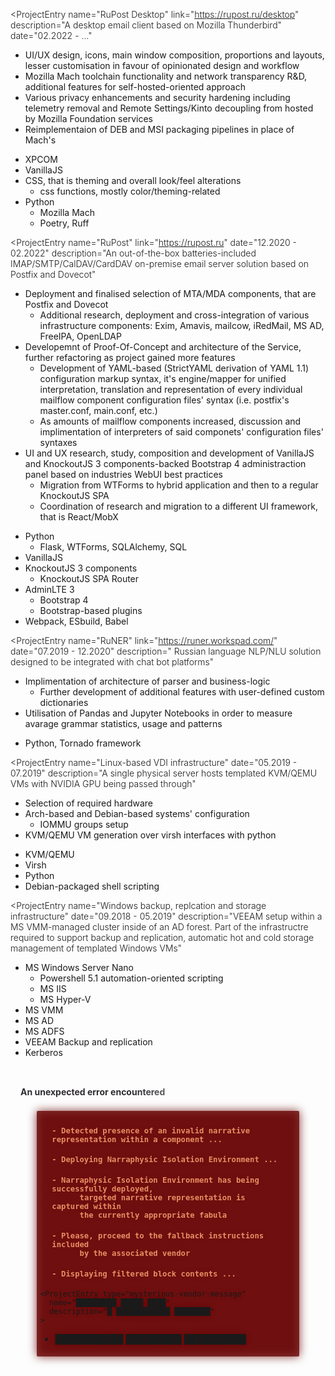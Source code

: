 <script>


  const {
    elements: { root, content, trigger },
    states: { open }
  } = createCollapsible();
</script>

<ProjectEntry
  name="RuPost Desktop"
  link="https://rupost.ru/desktop"
  description="A desktop email client based on
    Mozilla Thunderbird"
  date="02.2022 - ..."
>

<div slot="participation">

- UI/UX design, icons, main window composition,
proportions and layouts, lesser customisation
in favour of opinionated design and workflow
- Mozilla Mach toolchain functionality and network transparency R&D,
additional features for self-hosted-oriented approach
- Various privacy enhancements and security hardening including
telemetry removal and Remote Settings/Kinto decoupling from hosted by Mozilla Foundation services
- Reimplementaion of DEB and MSI packaging pipelines in place of Mach's

</div>
<div slot="technologies">

- XPCOM
- VanillaJS
- CSS, that is theming and overall look/feel alterations
  - css functions, mostly color/theming-related
- Python
  - Mozilla Mach
  - Poetry, Ruff

</div>
</ProjectEntry>

<ProjectEntry
  name="RuPost"
  link="https://rupost.ru"
  date="12.2020 - 02.2022"
  description="An out-of-the-box batteries-included
    IMAP/SMTP/CalDAV/CardDAV on-premise email
    server solution based on Postfix and Dovecot"
>
<div slot="participation">

- Deployment and finalised selection of MTA/MDA components,
that are Postfix and Dovecot
  - Additional research, deployment and cross-integration of
  various infrastructure components: Exim, Amavis, mailcow, iRedMail,
  MS AD, FreeIPA, OpenLDAP
- Developemnt of Proof-Of-Concept and architecture of the Service,
further refactoring as project gained more features
  - Development of YAML-based (StrictYAML derivation of YAML 1.1)
  configuration markup syntax,
  it's engine/mapper for unified interpretation, translation and
  representation of every individual mailflow component
  configuration files' syntax
  (i.e. postfix's master.conf, main.conf, etc.)
  - As amounts of mailflow components increased,
  discussion and implimentation of interpreters of said componets'
  configuration files' syntaxes
- UI and UX research, study, composition and development of VanillaJS and
KnockoutJS 3 components-backed Bootstrap 4 administraction panel based on
industries WebUI best practices
  - Migration from WTForms to hybrid application and then to a regular KnockoutJS SPA
  - Coordination of research and migration to a different UI framework, that is React/MobX

</div>
<div slot="technologies">

- Python
  - Flask, WTForms, SQLAlchemy, SQL
- VanillaJS
- KnockoutJS 3 components
  - KnockoutJS SPA Router
- AdminLTE 3
  - Bootstrap 4 
  - Bootstrap-based plugins
- Webpack, ESbuild, Babel

</div>
</ProjectEntry>

<ProjectEntry
  name="RuNER"
  link="https://runer.workspad.com/"
  date="07.2019 - 12.2020"
  description="
    Russian language NLP/NLU solution designed
    to be integrated with chat bot platforms"
>
<div slot="participation">

- Implimentation of architecture of parser and business-logic
  - Further development of additional features with
  user-defined custom dictionaries
- Utilisation of Pandas and Jupyter Notebooks in order to measure avarage
grammar statistics, usage and patterns

</div>
<div slot="technologies">

- Python, Tornado framework

</div>
</ProjectEntry>

<ProjectEntry
  name="Linux-based VDI infrastructure"
  date="05.2019 - 07.2019"
  description="A single physical server hosts templated KVM/QEMU VMs with NVIDIA GPU being passed through"
>
<div slot="participation">

- Selection of required hardware
- Arch-based and Debian-based systems' configuration
  - IOMMU groups setup
- KVM/QEMU VM generation over virsh interfaces with python

</div>
<div slot="technologies">

- KVM/QEMU
- Virsh
- Python
- Debian-packaged shell scripting

</div>
</ProjectEntry>

<ProjectEntry
  name="Windows backup, replcation and storage infrastructure"
  date="09.2018 - 05.2019"
  description="VEEAM setup within a MS VMM-managed cluster inside
    of an AD forest.
    Part of the infrastructre required to support backup
    and replication, automatic hot and cold storage management
    of templated Windows VMs"
>
<div slot="technologies">

- MS Windows Server Nano
  - Powershell 5.1 automation-oriented scripting
  - MS IIS
  - MS Hyper-V
- MS VMM
- MS AD
- MS ADFS
- VEEAM Backup and replication
- Kerberos

</div>
</ProjectEntry>

<div use:melt={$root} id="first-of-projects">
  <p use:melt={$trigger} id="something-else">
    <ExclamationTriangle/>An unexpected error encountered
  </p>
  <div use:melt={$content} class="danger">
    <p><code>- Detected presence of an invalid narrative representation within a component ...</code></p>
    <p><code>- Deploying Narraphysic Isolation Environment ...</code></p>
    <p><code>- Narraphysic Isolation Environment has being successfully deployed,
      targeted narrative representation is captured within
      the currently appropriate fabula</code>
    </p>
    <p><code>- Please, proceed to the fallback instructions included
      by the associated vendor</code>
    </p>
    <p><code>- Displaying filtered block contents ...</code>
    </p>

    <ProjectEntry type="mysterious-vendor-message"
      name="█████████ █████ ████"
      description="█ ████████████ ████████"
    >
<div slot="technologies">

- ███████████ █████████ ██████████

</div>
      <MysteriousVendorMessage slot="message"/>
    </ProjectEntry>
  </div>
  <br use:melt={$content}/>
</div>

<style>

h1, h2, h3 {
  color: rgb(245, 245, 220);
}

p {
  font-weight: 350;
}

.danger {
  background-color: hsla(0, 89.2%, 21.8%, 0.8);
  border-radius: 2px;
  padding: 0.4em;
  filter: drop-shadow(0 0 2mm hsla(0, 89.2%, 21.8%, 1));
  margin: 0.6em 3em;

  & > p {
    text-align: left;
    margin: 1.3em;
    font-weight: bold;
    /* color: hsla(20, 88%, 50%, 0.8); */
    font-size: 0.9rem;
  
    & > code {
      color: black;
      font-weight: 900;
      /* font-size: 0.9em; */
      margin-right: 0.2em;
      color: hsla(20, 88%, 70%, 0.9);
    }
  }
}

#first-of-projects {
  margin-top: 2rem;
}

#something-else {
  cursor: cell;
  font-weight: bolder;
  padding: 0px 1rem;
  
  color: hsl(288, 5%, 18%);
  background-color: transparent;

  & > svg {
    margin-bottom: -1px;
    padding: 0px 8px;
  }
  &:hover {
    color: hsl(288, 5%, 12%);
    background-color: hsla(0, 89.2%, 21.8%, 0.8);
  }

  display:inline-block;
  -webkit-mask:linear-gradient(-60deg,#a03333 30%,#0005,#000 70%) right/300% 100%;
  background-repeat: no-repeat;
  animation: shimmer 140ms infinite;
}

@keyframes shimmer {
 100% {-webkit-mask-position:left}
}

</style>
